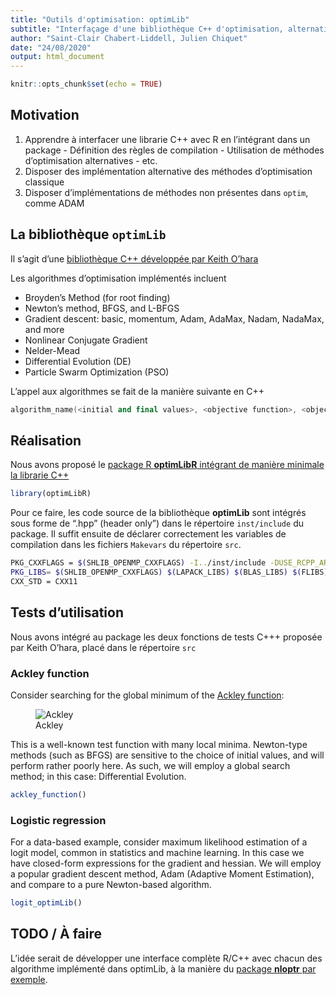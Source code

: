```yaml
---
title: "Outils d'optimisation: optimLib"
subtitle: "Interfaçage d'une bibliothèque C++ d'optimisation, alternative à `optim`"
author: "Saint-Clair Chabert-Liddell, Julien Chiquet"
date: "24/08/2020"
output: html_document
---
```


```r
knitr::opts_chunk$set(echo = TRUE)
```


## Motivation

  1. Apprendre à interfacer une librarie C++ avec R en l'intégrant dans un package
    - Définition des règles de compilation
    - Utilisation de méthodes d'optimisation alternatives
    - etc.
  2. Disposer des implémentation alternative des méthodes d'optimisation classique 
  3. Disposer d'implémentations de méthodes non présentes dans `optim`, comme ADAM

## La bibliothèque `optimLib`

Il s'agit d'une [bibliothèque C++ développée par Keith O'hara ](https://github.com/kthohr/optim)

Les algorithmes d'optimisation implémentés incluent

* Broyden's Method (for root finding)
* Newton's method, BFGS, and L-BFGS
* Gradient descent: basic, momentum, Adam, AdaMax, Nadam, NadaMax, and more
* Nonlinear Conjugate Gradient
* Nelder-Mead
* Differential Evolution (DE)
* Particle Swarm Optimization (PSO)

L'appel aux algorithmes se fait de la manière suivante en C++

```cpp
algorithm_name(<initial and final values>, <objective function>, <objective function data>);
```
  
## Réalisation

Nous avons proposé le [package R **optimLibR** intégrant de manière minimale la librarie C++](https://github.com/StateOfTheR/optimLibR)

```r
library(optimLibR)
```

Pour ce faire, les code source de la bibliothèque **optimLib** sont intégrés sous forme de ".hpp" (header only") dans le répertoire `inst/include` du package. Il suffit ensuite de déclarer correctement les variables de compilation dans les fichiers `Makevars` du répertoire ` src`.

```bash
PKG_CXXFLAGS = $(SHLIB_OPENMP_CXXFLAGS) -I../inst/include -DUSE_RCPP_ARMADILLO
PKG_LIBS= $(SHLIB_OPENMP_CXXFLAGS) $(LAPACK_LIBS) $(BLAS_LIBS) $(FLIBS)
CXX_STD = CXX11
```

## Tests d'utilisation

Nous avons intégré au package les deux fonctions de tests C+++ proposée par Keith O'hara, placé dans le répertoire `src`

### Ackley function

Consider searching for the global minimum of the [Ackley function](https://en.wikipedia.org/wiki/Ackley_function):

![Ackley](ackley_fn_3d.png)

This is a well-known test function with many local minima. Newton-type methods (such as BFGS) are sensitive to the choice of initial values, and will perform rather poorly here. As such, we will employ a global search method; in this case: Differential Evolution.


```r
ackley_function()
```


### Logistic regression

For a data-based example, consider maximum likelihood estimation of a logit model, common in statistics and machine learning. In this case we have closed-form expressions for the gradient and hessian. We will employ a popular gradient descent method, Adam (Adaptive Moment Estimation), and compare to a pure Newton-based algorithm.

```r
logit_optimLib()
```

## TODO / À faire

L'idée serait de développer une interface complète R/C++ avec chacun des algorithme implémenté dans optimLib, à la manière du [package **nloptr** par exemple](https://cran.r-project.org/web/packages/nloptr/index.html).


